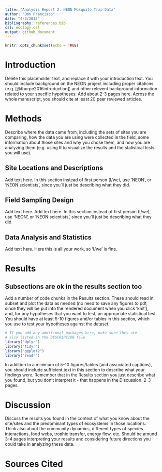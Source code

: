 ```yaml
---
title: "Analysis Report 2: NEON Mosquito Trap Data"
author: "Don Francisco"
date: "4/3/2018"
bibliography: references.bib
csl: ecology.csl
output: github_document
---
```


```r
knitr::opts_chunk$set(echo = TRUE)
```

# Introduction

Delete this placeholder text, and replace it with your introduction text. You should include background on the NEON project including proper citations (e.g. [@thorpe2016introduction]) and other relevent background information related to your specific hypotheses. Add about 2-3 pages here. Across the whole manuscript, you should cite at least 20 peer reviewed articles.

# Methods

Describe where the data came from, including the sets of sites you are comparing, how the data you are using were collected in the field, some information about those sites and why you chose them, and how you are analyzing them (e.g. using R to visualize the results and the statistical tests you will use).

## Site Locations and Descriptions

Add text here. In this section instead of first person (I/we), use 'NEON', or 'NEON scientists', since you'll just be describing what they did.

## Field Sampling Design

Add text here. Add text here. In this section instead of first person (I/we), use 'NEON', or 'NEON scientists', since you'll just be describing what they did.

## Data Analysis and Statistics

Add text here. Here this is all your work, so 'I/we' is fine.

# Results

## Subsections are ok in the results section too

Add a number of code chunks in the Results section. These should read in, subset and plot the data as needed (no need to save any figures to pdf, since they will be put into the rendered document when you click 'knit'), and, for any hypotheses that you want to test, an appropriate statistical test. You should have at least 5-10 figures and/or tables in this section, which you use to test your hypotheses against the dataset. 

```r
# If you add any additional packages here, make sure they are
# also listed in the DESCRIPTION file
library("dplyr")
library("tidyr")
library("ggplot2")
library("readr")
```

In addition to a minimum of 5-10 figures/tables (and associated captions), you should include sufficient text in this section to describe what your findings were. Remember that in the Results section you just describe what you found, but you don't interpret it - that happens in the Discussion. 2-3 pages.

# Discussion

Discuss the results you found in the context of what you know about the site/sites and the predominant types of ecosystems in those locations. Think also about the community dynamics, different types of species interactions, food webs, trophic transfer, energy flow, etc. Should be around 3-4 pages interpreting your results and considering future directions you could take in analyzing these data.

# Sources Cited

